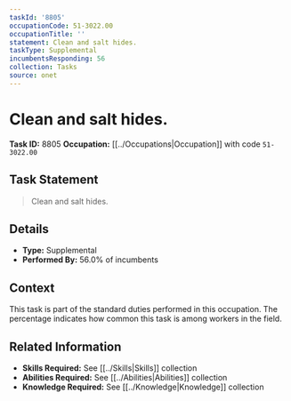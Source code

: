 ```yaml
---
taskId: '8805'
occupationCode: 51-3022.00
occupationTitle: ''
statement: Clean and salt hides.
taskType: Supplemental
incumbentsResponding: 56
collection: Tasks
source: onet
---
```

# Clean and salt hides.

**Task ID:** 8805
**Occupation:** [[../Occupations|Occupation]] with code `51-3022.00`

## Task Statement

> Clean and salt hides.

## Details

- **Type:** Supplemental
- **Performed By:** 56.0% of incumbents

## Context

This task is part of the standard duties performed in this occupation. The percentage indicates how common this task is among workers in the field.

## Related Information

- **Skills Required:** See [[../Skills|Skills]] collection
- **Abilities Required:** See [[../Abilities|Abilities]] collection
- **Knowledge Required:** See [[../Knowledge|Knowledge]] collection
